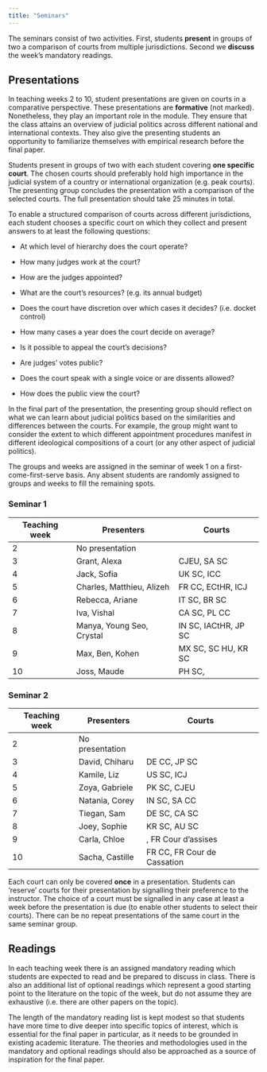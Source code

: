 ```yaml
---
title: "Seminars"
---
```


The seminars consist of two activities. First, students **present** in groups of two a comparison of courts from multiple jurisdictions. Second we **discuss** the week's mandatory readings.

## Presentations

In teaching weeks 2 to 10, student presentations are given on courts in a comparative perspective. These presentations are **formative** (not marked). Nonetheless, they play an important role in the module. They ensure that the class attains an overview of judicial politics across different national and international contexts. They also give the presenting students an opportunity to familiarize themselves with empirical research before the final paper.

Students present in groups of two with each student covering **one specific court**. The chosen courts should preferably hold high importance in the judicial system of a country or international organization (e.g. peak courts). The presenting group concludes the presentation with a comparison of the selected courts. The full presentation should take 25 minutes in total.

To enable a structured comparison of courts across different jurisdictions, each student chooses a specific court on which they collect and present answers to at least the following questions:

-   At which level of hierarchy does the court operate?

-   How many judges work at the court?

-   How are the judges appointed?

-   What are the court's resources? (e.g. its annual budget)

-   Does the court have discretion over which cases it decides? (i.e. docket control)

-   How many cases a year does the court decide on average?

-   Is it possible to appeal the court's decisions?

-   Are judges' votes public?

-   Does the court speak with a single voice or are dissents allowed?

-   How does the public view the court?

In the final part of the presentation, the presenting group should reflect on what we can learn about judicial politics based on the similarities and differences between the courts. For example, the group might want to consider the extent to which different appointment procedures manifest in different ideological compositions of a court (or any other aspect of judicial politics).

The groups and weeks are assigned in the seminar of week 1 on a first-come-first-serve basis. Any absent students are randomly assigned to groups and weeks to fill the remaining spots.

::: panel-tabset
### Seminar 1

| Teaching week | Presenters                | Courts               |
|---------------|---------------------------|----------------------|
| 2             | No presentation           |                      |
| 3             | Grant, Alexa              | CJEU, SA SC          |
| 4             | Jack, Sofia               | UK SC, ICC           |
| 5             | Charles, Matthieu, Alizeh | FR CC, ECtHR, ICJ    |
| 6             | Rebecca, Ariane           | IT SC, BR SC         |
| 7             | Iva, Vishal               | CA SC, PL CC         |
| 8             | Manya, Young Seo, Crystal | IN SC, IACtHR, JP SC |
| 9             | Max, Ben, Kohen           | MX SC, SC HU, KR SC  |
| 10            | Joss, Maude               | PH SC,               |

### Seminar 2

| Teaching week | Presenters      | Courts                      |
|---------------|-----------------|-----------------------------|
| 2             | No presentation |                             |
| 3             | David, Chiharu  | DE CC, JP SC                |
| 4             | Kamile, Liz     | US SC, ICJ                  |
| 5             | Zoya, Gabriele  | PK SC, CJEU                 |
| 6             | Natania, Corey  | IN SC, SA CC                |
| 7             | Tiegan, Sam     | DE SC, CA SC                |
| 8             | Joey, Sophie    | KR SC, AU SC                |
| 9             | Carla, Chloe    | , FR Cour d'assises         |
| 10            | Sacha, Castille | FR CC, FR Cour de Cassation |
:::

Each court can only be covered **once** in a presentation. Students can 'reserve' courts for their presentation by signalling their preference to the instructor. The choice of a court must be signalled in any case at least a week before the presentation is due (to enable other students to select their courts). There can be no repeat presentations of the same court in the same seminar group.

## Readings

In each teaching week there is an assigned mandatory reading which students are expected to read and be prepared to discuss in class. There is also an additional list of optional readings which represent a good starting point to the literature on the topic of the week, but do not assume they are exhaustive (i.e. there are other papers on the topic).

The length of the mandatory reading list is kept modest so that students have more time to dive deeper into specific topics of interest, which is essential for the final paper in particular, as it needs to be grounded in existing academic literature. The theories and methodologies used in the mandatory and optional readings should also be approached as a source of inspiration for the final paper.

